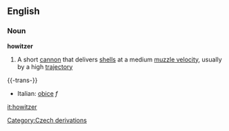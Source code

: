 ==English==
===Noun===
{{wikipedia}}
'''howitzer'''
#A short [[cannon]] that delivers [[shell]]s at a medium [[muzzle velocity]], usually by a high [[trajectory]]

{{-trans-}}
*Italian: [[obice]] ''f''
 
[[Category:Czech derivations]]

[[it:howitzer]]